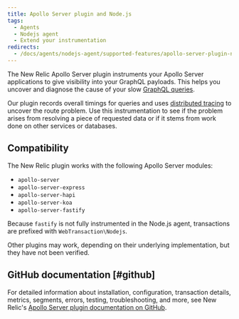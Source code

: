 ```yaml
---
title: Apollo Server plugin and Node.js
tags:
  - Agents
  - Nodejs agent
  - Extend your instrumentation
redirects:
  - /docs/agents/nodejs-agent/supported-features/apollo-server-plugin-nodejs
---
```


The New Relic Apollo Server plugin instruments your Apollo Server applications to give visibility into your GraphQL payloads. This helps you uncover and diagnose the cause of your slow [GraphQL queries](/docs/apis/nerdgraph/get-started/introduction-new-relic-nerdgraph).

Our plugin records overall timings for queries and uses [distributed tracing](/docs/understand-dependencies/distributed-tracing/get-started/how-new-relic-distributed-tracing-works) to uncover the route problem. Use this instrumentation to see if the problem arises from resolving a piece of requested data or if it stems from work done on other services or databases.

## Compatibility

The New Relic plugin works with the following Apollo Server modules:

* `apollo-server`
* `apollo-server-express`
* `apollo-server-hapi`
* `apollo-server-koa`
* `apollo-server-fastify`

Because `fastify` is not fully instrumented in the Node.js agent, transactions are prefixed with `WebTransaction\Nodejs`.

Other plugins may work, depending on their underlying implementation, but they have not been verified.

## GitHub documentation [#github]

For detailed information about installation, configuration, transaction details, metrics, segments, errors, testing, troubleshooting, and more, see New Relic's [Apollo Server plugin documentation on GitHub](https://github.com/newrelic/newrelic-node-apollo-server-plugin/blob/main/README.md).

